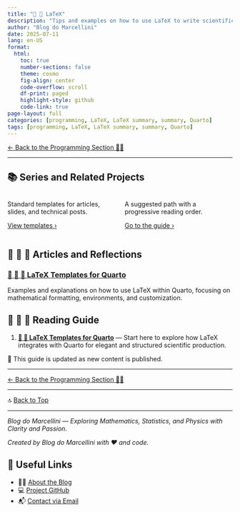 ```yaml
---
title: "📄 📐 LaTeX"
description: "Tips and examples on how to use LaTeX to write scientific documents, format mathematical formulas, and create elegant and precise presentations. LaTeX is a powerful tool for producing technical and scientific documents with outstanding typographic quality."
author: "Blog do Marcellini"
date: 2025-07-11
lang: en-US
format:
  html:
    toc: true
    number-sections: false
    theme: cosmo
    fig-align: center
    code-overflow: scroll
    df-print: paged
    highlight-style: github
    code-link: true
page-layout: full
categories: [programming, LaTeX, LaTeX summary, summary, Quarto]
tags: [programming, LaTeX, LaTeX summary, summary, Quarto]
---
```


[← Back to the Programming Section 👨‍💻](../index.qmd)

---

## 📚 Series and Related Projects

::: {.columns}
::: {.column width="50%"}
::: {.callout-note title="📐 LaTeX + Quarto: Templates"}
Standard templates for articles, slides, and technical posts.
  
[View templates ›](../others-models-markdown.html){.button .button-outline}
:::
:::
::: {.column width="50%"}
::: {.callout-tip title="🧭 Programming Guide"}
A suggested path with a progressive reading order.
  
[Go to the guide ›](../guide-programming.qmd){.button .button-outline}
:::
:::
:::

## 📘 📄 📐 Articles and Reflections

### [📘 📄 📐 LaTeX Templates for Quarto](models-latex-quarto.qmd)
Examples and explanations on how to use LaTeX within Quarto, focusing on mathematical formatting, environments, and customization.

## 🧭 📄 📐 Reading Guide

1. **[📘 📐 LaTeX Templates for Quarto](models-latex-quarto.qmd)** — Start here to explore how LaTeX integrates with Quarto for elegant and structured scientific production.

📌 This guide is updated as new content is published.

---

[← Back to the Programming Section 👨‍💻](../index.qmd)

---

🔝 [Back to Top](#top)

---

*Blog do Marcellini — Exploring Mathematics, Statistics, and Physics with Clarity and Passion.*

:::{.callout-note}
*Created by Blog do Marcellini with ❤️ and code.*
:::

## 🔗 Useful Links

- 🧑‍🏫 [About the Blog](../../personal/about-the-blog.qmd)
- 💻 <a href="https://github.com/marcellini-celso/blog-marcellini-en.git" target="_blank">Project GitHub</a>
- 📬 [Contact via Email](mailto:prof.marcellini@gmail.com)

